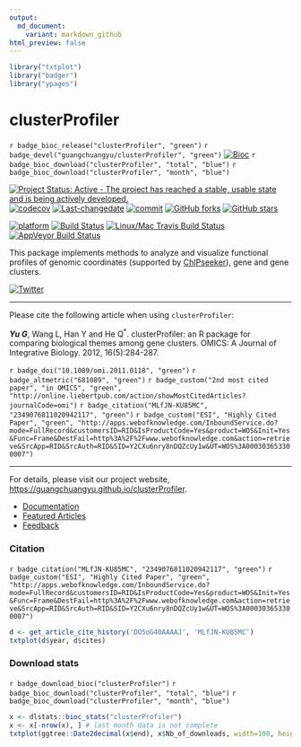 ```yaml
---
output:
  md_document:
    variant: markdown_github
html_preview: false
---
```



```r
library("txtplot")
library("badger")
library("ypages")
```


#  clusterProfiler

`r badge_bioc_release("clusterProfiler", "green")`
`r badge_devel("guangchuangyu/clusterProfiler", "green")`
[![Bioc](http://www.bioconductor.org/shields/years-in-bioc/clusterProfiler.svg)](https://www.bioconductor.org/packages/devel/bioc/html/clusterProfiler.html#since)
`r badge_bioc_download("clusterProfiler", "total", "blue")`
`r badge_bioc_download("clusterProfiler", "month", "blue")`

[![Project Status: Active - The project has reached a stable, usable state and is being actively developed.](http://www.repostatus.org/badges/latest/active.svg)](http://www.repostatus.org/#active)
[![codecov](https://codecov.io/gh/GuangchuangYu/clusterProfiler/branch/master/graph/badge.svg)](https://codecov.io/gh/GuangchuangYu/clusterProfiler/)
[![Last-changedate](https://img.shields.io/badge/last%20change-`r gsub('-', '--', Sys.Date())`-green.svg)](https://github.com/GuangchuangYu/clusterProfiler/commits/master)
[![commit](http://www.bioconductor.org/shields/commits/bioc/clusterProfiler.svg)](https://www.bioconductor.org/packages/devel/bioc/html/clusterProfiler.html#svn_source)
[![GitHub forks](https://img.shields.io/github/forks/GuangchuangYu/clusterProfiler.svg)](https://github.com/GuangchuangYu/clusterProfiler/network)
[![GitHub stars](https://img.shields.io/github/stars/GuangchuangYu/clusterProfiler.svg)](https://github.com/GuangchuangYu/clusterProfiler/stargazers)


[![platform](http://www.bioconductor.org/shields/availability/devel/clusterProfiler.svg)](https://www.bioconductor.org/packages/devel/bioc/html/clusterProfiler.html#archives)
[![Build Status](http://www.bioconductor.org/shields/build/devel/bioc/clusterProfiler.svg)](https://bioconductor.org/checkResults/devel/bioc-LATEST/clusterProfiler/)
[![Linux/Mac Travis Build Status](https://img.shields.io/travis/GuangchuangYu/clusterProfiler/master.svg?label=Mac%20OSX%20%26%20Linux)](https://travis-ci.org/GuangchuangYu/clusterProfiler)
[![AppVeyor Build Status](https://img.shields.io/appveyor/ci/Guangchuangyu/clusterProfiler/master.svg?label=Windows)](https://ci.appveyor.com/project/GuangchuangYu/clusterProfiler)



This package implements methods to analyze and visualize functional profiles of genomic coordinates (supported by [ChIPseeker](http://www.bioconductor.org/packages/ChIPseeker)), gene and gene clusters.

[![Twitter](https://img.shields.io/twitter/url/https/github.com/GuangchuangYu/clusterProfiler.svg?style=social)](https://twitter.com/intent/tweet?hashtags=clusterProfiler&url=http://online.liebertpub.com/doi/abs/10.1089/omi.2011.0118&screen_name=guangchuangyu)

------------------------------------------------------------------------

Please cite the following article when using `clusterProfiler`:

__*Yu G*__, Wang L, Han Y and He Q^\*^. clusterProfiler: an R package for comparing biological themes among gene clusters. OMICS: A Journal of Integrative Biology. 2012, 16(5):284-287.

`r badge_doi("10.1089/omi.2011.0118", "green")`
`r badge_altmetric("681089", "green")`
`r badge_custom("2nd most cited paper", "in OMICS", "green",
  "http://online.liebertpub.com/action/showMostCitedArticles?journalCode=omi")`
`r badge_citation("MLfJN-KU85MC", "2349076811020942117", "green")`
`r badge_custom("ESI", "Highly Cited Paper", "green", "http://apps.webofknowledge.com/InboundService.do?mode=FullRecord&customersID=RID&IsProductCode=Yes&product=WOS&Init=Yes&Func=Frame&DestFail=http%3A%2F%2Fwww.webofknowledge.com&action=retrieve&SrcApp=RID&SrcAuth=RID&SID=Y2CXu6nry8nDQZcUy1w&UT=WOS%3A000303653300007")`


------------------------------------------------------------------------

For details, please visit our project website, <https://guangchuangyu.github.io/clusterProfiler>.

+ [Documentation](https://guangchuangyu.github.io/clusterProfiler/documentation/)
+ [Featured Articles](https://guangchuangyu.github.io/clusterProfiler/featuredArticles/)
+ [Feedback](https://guangchuangyu.github.io/clusterProfiler/#feedback)

### Citation

`r badge_citation("MLfJN-KU85MC", "2349076811020942117", "green")`
`r badge_custom("ESI", "Highly Cited Paper", "green", "http://apps.webofknowledge.com/InboundService.do?mode=FullRecord&customersID=RID&IsProductCode=Yes&product=WOS&Init=Yes&Func=Frame&DestFail=http%3A%2F%2Fwww.webofknowledge.com&action=retrieve&SrcApp=RID&SrcAuth=RID&SID=Y2CXu6nry8nDQZcUy1w&UT=WOS%3A000303653300007")`

```r
d <- get_article_cite_history('DO5oG40AAAAJ', 'MLfJN-KU85MC')
txtplot(d$year, d$cites)
```

### Download stats

`r badge_download_bioc("clusterProfiler")`
`r badge_bioc_download("clusterProfiler", "total", "blue")`
`r badge_bioc_download("clusterProfiler", "month", "blue")`

```r
x <- dlstats::bioc_stats("clusterProfiler")
x <- x[-nrow(x), ] # last month data is not complete
txtplot(ggtree::Date2decimal(x$end), x$Nb_of_downloads, width=100, height=25)
```


